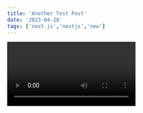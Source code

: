 ```yaml
---
title: 'Another Test Post'
date: '2023-04-28'
tags: ['next.js','nextjs','new']
---
```


<Video id="6h649f2fB9Q" />

#Hello 
Testing revalidation
We recommend using **Static Generation** (with and without data) whenever possible because your page can be built once and served by CDN, which makes it much faster than having a server render the page on every request.

```ts
const sum = (num1: number, num2: number): number => {
    return num1 + num2
}

console.log(sum(4,8)) //12
```

You can use Static Generation for many types of pages, including:

- Marketing pages
- Blog posts
- E-commerce product listings
- Help and documentation

You should ask yourself: "Can I pre-render this page **ahead** of a user's request?" If the answer is yes, then you should choose Static Generation.


<CustomImage src="https://raw.githubusercontent.com/Rishabh-Singh-Codes/blogs/main/website/images/NextLevel1.png" alt="Warning: Next Level Ahead" />

<CustomImage src="https://cdn.hashnode.com/res/hashnode/image/upload/v1687855228589/f6c19b08-4756-4cdf-8915-e76d08efe978.png" alt="Warning: Next Level Ahead" />

On the other hand, Static Generation is **not** a good idea if you cannot pre-render a page ahead of a user's request. Maybe your page shows frequently updated data, and the page content changes on every request.

In that case, you can use **Server-Side Rendering**. It will be slower, but the pre-rendered page will always be up-to-date. Or you can skip pre-rendering and use client-side JavaScript to populate data.
